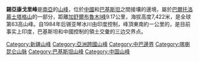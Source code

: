 '''錫亞康戈里峰'''是[[南亞|南亞]]的[[山峰|山峰]]，位於[[中國|中國]]和[[巴基斯坦|巴基斯坦]]之間接壤的邊境，屬於[[巴爾托洛慕士塔格山|巴爾托洛慕士塔格山]]的一部分，距離[[加舒爾布魯木I峰|加舒爾布魯木I峰]]9.17公里，海拔高度7,422米，是全球第63高山峰。自1984年后锡亚琴冰川由印度控制，峰頂東南約一公里的{{le|因地拉科山口|Indira Col}}，是目前事实上印度，巴基斯坦和中國控制的領土交彙的三边交界点。

{{Pakistan-geo-stub}}
{{PRChina-geo-stub}}

{{喀喇昆仑山脉山峰地图}}

[[Category:新疆山峰|Category:新疆山峰]]
[[Category:亞洲跨國山峰|Category:亞洲跨國山峰]]
[[Category:中巴邊界|Category:中巴邊界]]

[[Category:喀喇昆仑山脉|Category:喀喇昆仑山脉]]
[[Category:巴基斯坦山峰|Category:巴基斯坦山峰]]
[[Category:中国山峰|Category:中国山峰]]